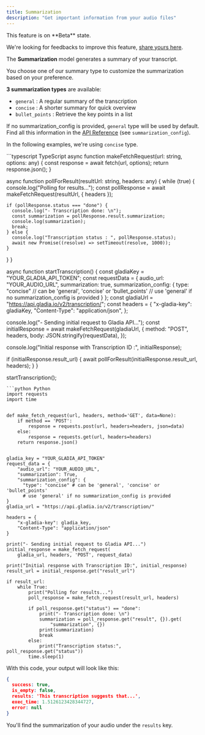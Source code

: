 ```yaml
---
title: Summarization
description: "Get important information from your audio files"
---
```


<Note>
This feature is on **Beta** state.

We're looking for feedbacks to improve this feature, [share yours here](https://gladiaio.typeform.com/feedback?typeform-source=app.gladia.io).
</Note>


The **Summarization** model generates a summary of your transcript.

You choose one of our summary type to customize the summarization based on your preference.

**3 summarization types** are available:

- `general` : A regular summary of the transcription
- `concise` : A shorter summary for quick overview
- `bullet_points` : Retrieve the key points in a list

If no summarization_config is provided, `general` type will be used by default.
Find all this information in the [API Reference](/api-reference/api-v2/Transcription/post-v2transcription/) (see `summarization_config`).

In the following examples, we're using `concise` type.

<CodeGroup>
```typescript TypeScript
async function makeFetchRequest(url: string, options: any) {
  const response = await fetch(url, options);
  return response.json();
}

async function pollForResult(resultUrl: string, headers: any) {
  while (true) {
    console.log("Polling for results...");
    const pollResponse = await makeFetchRequest(resultUrl, { headers });

    if (pollResponse.status === "done") {
      console.log("- Transcription done: \n");
      const summarization = pollResponse.result.summarization;
      console.log(summarization);
      break;
    } else {
      console.log("Transcription status : ", pollResponse.status);
      await new Promise((resolve) => setTimeout(resolve, 1000));
    }
  }
}

async function startTranscription() {
  const gladiaKey = "YOUR_GLADIA_API_TOKEN";
  const requestData = {
    audio_url:
      "YOUR_AUDIO_URL",
    summarization: true,
    summarization_config: { 
      type: "concise" // can be 'general', 'concise' or 'bullet_points'
      // use 'general' if no summarization_config is provided
    }
  };
  const gladiaUrl = "https://api.gladia.io/v2/transcription/";
  const headers = {
    "x-gladia-key": gladiaKey,
    "Content-Type": "application/json",
  };

  console.log("- Sending initial request to Gladia API...");
  const initialResponse = await makeFetchRequest(gladiaUrl, {
    method: "POST",
    headers,
    body: JSON.stringify(requestData),
  });

  console.log("Initial response with Transcription ID :", initialResponse);

  if (initialResponse.result_url) {
    await pollForResult(initialResponse.result_url, headers);
  }
}

startTranscription();
```
```python Python
import requests
import time


def make_fetch_request(url, headers, method='GET', data=None):
    if method == 'POST':
        response = requests.post(url, headers=headers, json=data)
    else:
        response = requests.get(url, headers=headers)
    return response.json()


gladia_key = "YOUR_GLADIA_API_TOKEN"
request_data = {
    "audio_url": "YOUR_AUDIO_URL",
    "summarization": True,
    "summarization_config": { 
      "type": "concise" # can be 'general', 'concise' or 'bullet_points'
      # use 'general' if no summarization_config is provided
}
gladia_url = "https://api.gladia.io/v2/transcription/"

headers = {
    "x-gladia-key": gladia_key,
    "Content-Type": "application/json"
}

print("- Sending initial request to Gladia API...")
initial_response = make_fetch_request(
    gladia_url, headers, 'POST', request_data)

print("Initial response with Transcription ID:", initial_response)
result_url = initial_response.get("result_url")

if result_url:
    while True:
        print("Polling for results...")
        poll_response = make_fetch_request(result_url, headers)

        if poll_response.get("status") == "done":
            print("- Transcription done: \n")
            summarization = poll_response.get("result", {}).get(
                "summarization", {})
            print(summarization)
            break
        else:
            print("Transcription status:", poll_response.get("status"))
        time.sleep(1)
```
</CodeGroup>

With this code, your output will look like this:

```json result
{
  success: true,
  is_empty: false,
  results: 'This transcription suggests that...',
  exec_time: 1.5126123428344727,
  error: null
}
```

You'll find the summarization of your audio under the `results` key.
